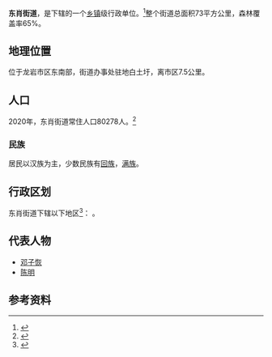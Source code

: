 {{中国乡级行政区|35/08/02/007/000|电话区号=597}}

'''东肖街道'''，是{{PRC admin/fullname|35/08/02/007/000|3}}下辖的一个[[乡镇|乡镇]]级行政单位。<ref>{{PRC admin/ref sgc|{{PRC admin/parent|35/08/02/007/000}}}}</ref>整个街道总面积73平方公里，森林覆盖率65%。

== 地理位置  ==
位于龙岩市区东南部，街道办事处驻地白土圩，离市区7.5公里。

== 人口 ==
2020年，东肖街道常住人口80278人。<ref>{{Cite web|title=龙岩市统计局 - 2020年第七次全国人口普查龙岩市各乡（镇、街道）常住人口数|url=http://lytjj.longyan.gov.cn/xxgk/dtyq/zxdt/202108/t20210824_1816042.htm|access-date=2022-05-29|work=lytjj.longyan.gov.cn}}</ref>

=== 民族 ===
居民以汉族为主，少数民族有[[回族|回族]]，[[满族|满族]]。

== 行政区划 ==

东肖街道下辖以下地区<ref>{{PRC admin/ref sgc|35/08/02/007/000}}</ref>：
{{PRC admin/children|35/08/02/007/000}}。

== 代表人物 ==

* [[邓子恢|邓子恢]]
* [[陈明|陈明]]

== 参考资料 ==

{{reflist}}

{{行政区划小作品}}
{{PRC admin/navcat|35/08/02/007/000}}